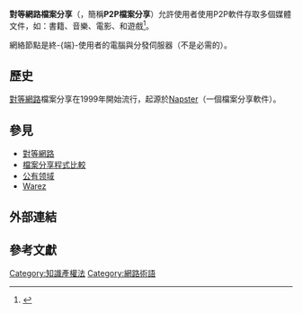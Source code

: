 {{noteTA
|G1=IT}}
{{File sharing sidebar}}
'''對等網路檔案分享'''（{{lang-en|'''Peer-to-peer file sharing'''}}，簡稱'''P2P檔案分享'''）允許使用者使用P2P軟件存取多個媒體文件，如：書籍、音樂、電影、和遊戲<ref name="Carmack">{{Cite web|url=http://computer.howstuffworks.com/bittorrent1.htm|title=How Bit Torrent Works|last=Carmack|first=Carman|work=computer.howstuffworks.com/|access-date=2016-04-20|archive-date=2011-08-07|archive-url=https://web.archive.org/web/20110807072407/http://computer.howstuffworks.com/bittorrent1.htm|dead-url=no}}</ref>。

網絡節點是終-{端}-使用者的電腦與分發伺服器（不是必需的）。

== 歷史 ==
[[對等網路|對等網路]]檔案分享在1999年開始流行，起源於[[Napster|Napster]]（一個檔案分享軟件）。

== 參見 ==
* [[對等網路|對等網路]]
* [[檔案分享程式比較|檔案分享程式比較]]
* [[公有领域|公有领域]]
* [[Warez|Warez]]

== 外部連結 ==

== 參考文獻 ==
{{Reflist}}

[[Category:知識產權法|Category:知識產權法]]
[[Category:網路術語|Category:網路術語]]